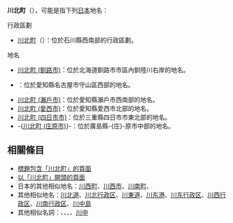 '''川北町'''（{{Jpn|j=川北町|hg=かわきたちょう/かわきたまち|rm=Kawakitachou/Kawakitamachi}}），可能是指下列[[日本|日本]]地名：

; 行政區劃
* [[川北町|川北町]]（{{Jpn|hg=かわきたまち|rm=Kawakitamachi}}）：位於石川縣西南部的行政區劃。

; 地名
* [[川北町_(釧路市)|川北町 (釧路市)]]：位於北海道釧路市市區內釧陸川右岸的地名。
* {{Tsl|ja|川北町 (名古屋市)}}：位於愛知縣名古屋市守山區西部的地名。
* [[川北町_(瀨戶市)|川北町 (瀨戶市)]]：位於愛知縣瀨戶市西南部的地名。
* [[川北町_(愛西市)|川北町 (愛西市)]]：位於愛知縣愛西市北部的地名。
* [[川北町_(四日市市)|川北町 (四日市市)]]：位於三重縣四日市市東北部的地名。
* -{[[川北町_(庄原市)|川北町 (庄原市)]]}-：位於廣島縣-{庄}-原市中部的地名。

== 相關條目 ==
* [[Special:Search/intitle:"川北町"|標題包含「川北町」的頁面]]
* [[Special:Prefixindex/川北町|以「川北町」開頭的頁面]]
* 日本的其他相似地名：[[川西町|川西町]]、[[川西市|川西市]]、[[川南町|川南町]]、{{Tsl|ja|川中町}}
* 其他相似地名：[[川北道|川北道]]、[[川北行政区|川北行政区]]、[[川東道|川東道]]、[[川东港|川东港]]、[[川东行政区|川东行政区]]、[[川西行政区|川西行政区]]、[[川南行政区|川南行政区]]、[[川中島|川中島]]
* 其他相似名詞：{{Tsl|ja|川北|川北 (消歧義)}}、{{Tsl|ja|川東|川東 (消歧義)}}、{{Tsl|ja|川西|川西 (消歧義)}}、{{Tsl|ja|川南|川南 (消歧義)}}、[[川中|川中]]

{{Disambiguation|Cat=三字日本地名消歧義|Chuan}}